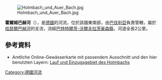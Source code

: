 {{Onesource|time=2020-11-04T14:29:13+00:00}}
{{Coord|47.77079|N|11.43445|E|display=title}}
[[Image:Holmbach_und_Auer_Bach.jpg|right]]

'''霍爾姆巴赫河'''（{{lang-de|Holmbach}}），是[[德國|德國]]的河流，位於該國東南部，由[[巴伐利亞|巴伐利亞]]負責管轄，屬於[[哈瑟爾巴赫河|哈瑟爾巴赫河]]的支流，流經[[巴特特爾茨-沃爾夫拉茨豪森縣|巴特特爾茨-沃爾夫拉茨豪森縣]]，河道全長2公里。

==參考資料==
* Amtliche Online-Gewässerkarte mit passendem Ausschnitt und den hier benutzten Layern: [https://geoportal.bayern.de/bayernatlas/index.html?X=5293830.59&Y=4457830.84&zoom=10&lang=de&topic=ba&bgLayer=tk&catalogNodes=122 Lauf und Einzugsgebiet des Holmbachs]

{{Germany-geo-stub}}
[[Category:德國河流|Category:德國河流]]